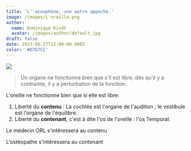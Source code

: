 ```yaml
---
title: 'L''acouphène, une autre appoche.'
image: /images/L'oreille.png
author:
  name: Dominique Kindt
  avatar: /images/author/default.jpg
draft: false
date: 2023-06-27T22:00:00.000Z
color: '#D7D7CC'
---
```


![](</images/Logo 500 X500.png>)

<Blockquote>
  Un organe ne fonctionne bien que s'il est libre; dès qu'il y a contrainte, il y a perturbation de la fonction.
</Blockquote>

L'oreille ne fonctionne bien que si elle est libre:

1. Liberté du **contenu** : La cochlée est l'organe de l'audition ; le vestibule est l'organe de l'équilibre.
2. Liberté du **contenant**, c'est à dite l'os de l'oreille : l'os Temporal.

Le médecin ORL s'intéressera au contenu

L'ostéopathe s'intéressera au contenant
